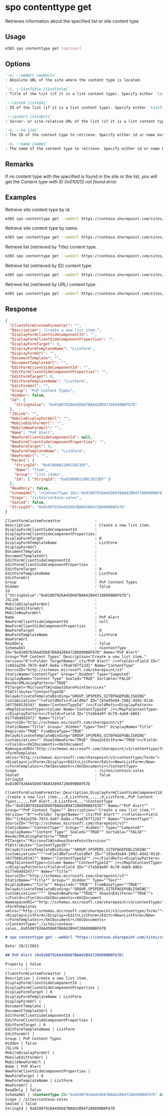 
# spo contenttype get

Retrieves information about the specified list or site content type

## Usage

```sh
m365 spo contenttype get [options]
```

## Options

```md definition-list
`-u, --webUrl <webUrl>`
: Absolute URL of the site where the content type is located.

`-l, --listTitle [listTitle]`
: Title of the list (if it is a list content type). Specify either `listTitle`, `listId` or `listUrl`.

`--listId [listId]`
: ID of the list (if it is a list content type). Specify either `listTitle`, `listId` or `listUrl`.

`--listUrl [listUrl]`
: Server- or site-relative URL of the list (if it is a list content type). Specify either `listTitle`, `listId` or `listUrl`.

`-i, --id [id]`
: The ID of the content type to retrieve. Specify either id or name but not both.

`-n, --name [name]`
: The name of the content type to retrieve. Specify either id or name but not both.
```

<Global />

## Remarks

If no content type with the specified is found in the site or the list, you will get the _Content type with ID 0x010012 not found_ error.

## Examples

Retrieve site content type by id.

```sh
m365 spo contenttype get --webUrl https://contoso.sharepoint.com/sites/contoso-sales --id 0x0100558D85B7216F6A489A499DB361E1AE2F
```

Retrieve site content type by name.

```sh
m365 spo contenttype get --webUrl https://contoso.sharepoint.com/sites/contoso-sales --name 'Document'
```

Retrieve list (retrieved by Title) content type.

```sh
m365 spo contenttype get --webUrl https://contoso.sharepoint.com/sites/contoso-sales --listTitle Events --id 0x0100558D85B7216F6A489A499DB361E1AE2F
```

Retrieve list (retrieved by ID) content type.

```sh
m365 spo contenttype get --webUrl https://contoso.sharepoint.com/sites/contoso-sales --listId '8c7a0fcd-9d64-4634-85ea-ce2b37b2ec0c' --id 0x0100558D85B7216F6A489A499DB361E1AE2F
```

Retrieve list (retrieved by URL) content type.

```sh
m365 spo contenttype get --webUrl https://contoso.sharepoint.com/sites/contoso-sales --listUrl '/Shared Documents' --id 0x0100558D85B7216F6A489A499DB361E1AE2F
```

## Response

<Tabs>
  <TabItem value="JSON">

  ```json
  {
    "ClientFormCustomFormatter": "",
    "Description": "Create a new list item.",
    "DisplayFormClientSideComponentId": "",
    "DisplayFormClientSideComponentProperties": "",
    "DisplayFormTarget": 0,
    "DisplayFormTemplateName": "ListForm",
    "DisplayFormUrl": "",
    "DocumentTemplate": "",
    "DocumentTemplateUrl": "",
    "EditFormClientSideComponentId": "",
    "EditFormClientSideComponentProperties": "",
    "EditFormTarget": 0,
    "EditFormTemplateName": "ListForm",
    "EditFormUrl": "",
    "Group": "PnP Content Types",
    "Hidden": false,
    "Id": {
      "StringValue": "0x01007926A45D687BA842B947286090B8F67D"
    },
    "JSLink": "",
    "MobileDisplayFormUrl": "",
    "MobileEditFormUrl": "",
    "MobileNewFormUrl": "",
    "Name": "PnP Alert",
    "NewFormClientSideComponentId": null,
    "NewFormClientSideComponentProperties": "",
    "NewFormTarget": 0,
    "NewFormTemplateName": "ListForm",
    "NewFormUrl": "",
    "Parent": {
      "StringId": "0x01000B1208C5D23DF",
      "Name": "Item",
      "Group": "List items",
      "Id": { "StringId": "0x01000B1208C5D23DF" }
    },
    "ReadOnly": false,
    "SchemaXml": "<ContentType ID=\"0x01007926A45D687BA842B947286090B8F67D\" Name=\"PnP Alert\" Group=\"PnP Content Types\" Description=\"Create a new list item.\" Version=\"0\"><Folder TargetName=\"_cts/PnP Alert\" /><Fields><Field ID=\"{c042a256-787d-4a6f-8a8a-cf6ab767f12d}\" Name=\"ContentType\" SourceID=\"http://schemas.microsoft.com/sharepoint/v3\" StaticName=\"ContentType\" Group=\"_Hidden\" Type=\"Computed\" DisplayName=\"Content Type\" Sealed=\"TRUE\" Sortable=\"FALSE\" RenderXMLUsingPattern=\"TRUE\" PITarget=\"MicrosoftWindowsSharePointServices\" PIAttribute=\"ContentTypeID\" DelayActivateTemplateBinding=\"GROUP,SPSPERS,SITEPAGEPUBLISHING\" Customization=\"\"><FieldRefs><FieldRef ID=\"{03e45e84-1992-4d42-9116-26f756012634}\" Name=\"ContentTypeId\" /></FieldRefs><DisplayPattern><MapToContentType><Column Name=\"ContentTypeId\" /></MapToContentType></DisplayPattern></Field><Field ID=\"{fa564e0f-0c70-4ab9-b863-0177e6ddd247}\" Name=\"Title\" SourceID=\"http://schemas.microsoft.com/sharepoint/v3\" StaticName=\"Title\" Group=\"_Hidden\" Type=\"Text\" DisplayName=\"Title\" Required=\"TRUE\" FromBaseType=\"TRUE\" DelayActivateTemplateBinding=\"GROUP,SPSPERS,SITEPAGEPUBLISHING\" Customization=\"\" ShowInNewForm=\"TRUE\" ShowInEditForm=\"TRUE\"></Field></Fields><XmlDocuments><XmlDocument NamespaceURI=\"http://schemas.microsoft.com/sharepoint/v3/contenttype/forms\"><FormTemplates xmlns=\"http://schemas.microsoft.com/sharepoint/v3/contenttype/forms\"><Display>ListForm</Display><Edit>ListForm</Edit><New>ListForm</New></FormTemplates></XmlDocument></XmlDocuments></ContentType>",
    "Scope": "/sites/contoso-sales",
    "Sealed": false,
    "StringId": "0x01007926A45D687BA842B947286090B8F67D"
  }
  ```

  </TabItem>
  <TabItem value="Text">

  ```text
  ClientFormCustomFormatter               :
  Description                             : Create a new list item.
  DisplayFormClientSideComponentId        :
  DisplayFormClientSideComponentProperties:
  DisplayFormTarget                       : 0
  DisplayFormTemplateName                 : ListForm
  DisplayFormUrl                          :
  DocumentTemplate                        :
  DocumentTemplateUrl                     :
  EditFormClientSideComponentId           :
  EditFormClientSideComponentProperties   :
  EditFormTarget                          : 0
  EditFormTemplateName                    : ListForm
  EditFormUrl                             :
  Group                                   : PnP Content Types
  Hidden                                  : false
  Id                                      : {"StringValue":"0x01007926A45D687BA842B947286090B8F67D"}
  JSLink                                  :
  MobileDisplayFormUrl                    :
  MobileEditFormUrl                       :
  MobileNewFormUrl                        :
  Name                                    : PnP Alert
  NewFormClientSideComponentId            : null
  NewFormClientSideComponentProperties    :
  NewFormTarget                           : 0
  NewFormTemplateName                     : ListForm
  NewFormUrl                              :
  ReadOnly                                : false
  SchemaXml                               : <ContentType ID="0x01007926A45D687BA842B947286090B8F67D" Name="PnP Alert" Group="PnP Content Types" Description="Create a new list item." Version="0"><Folder TargetName="_cts/PnP Alert" /><Fields><Field ID="{c042a256-787d-4a6f-8a8a-cf6ab767f12d}" Name="ContentType" SourceID="http://schemas.microsoft.com/sharepoint/v3" StaticName="ContentType" Group="_Hidden" Type="Computed" DisplayName="Content Type" Sealed="TRUE" Sortable="FALSE" RenderXMLUsingPattern="TRUE" PITarget="MicrosoftWindowsSharePointServices" PIAttribute="ContentTypeID" DelayActivateTemplateBinding="GROUP,SPSPERS,SITEPAGEPUBLISHING" Customization=""><FieldRefs><FieldRef ID="{03e45e84-1992-4d42-9116-26f756012634}" Name="ContentTypeId" /></FieldRefs><DisplayPattern><MapToContentType><Column Name="ContentTypeId" /></MapToContentType></DisplayPattern></Field><Field ID="{fa564e0f-0c70-4ab9-b863-0177e6ddd247}" Name="Title" SourceID="http://schemas.microsoft.com/sharepoint/v3" StaticName="Title" Group="_Hidden" Type="Text" DisplayName="Title" Required="TRUE" FromBaseType="TRUE" DelayActivateTemplateBinding="GROUP,SPSPERS,SITEPAGEPUBLISHING" Customization="" ShowInNewForm="TRUE" ShowInEditForm="TRUE"></Field></Fields><XmlDocuments><XmlDocument NamespaceURI="http://schemas.microsoft.com/sharepoint/v3/contenttype/forms"><FormTemplates xmlns="http://schemas.microsoft.com/sharepoint/v3/contenttype/forms"><Display>ListForm</Display><Edit>ListForm</Edit><New>ListForm</New></FormTemplates></XmlDocument></XmlDocuments></ContentType>
  Scope                                   : /sites/contoso-sales
  Sealed                                  : false
  StringId                                : 0x01007926A45D687BA842B947286090B8F67D
  ```

  </TabItem>
  <TabItem value="CSV">

  ```csv
  ClientFormCustomFormatter,Description,DisplayFormClientSideComponentId,DisplayFormClientSideComponentProperties,DisplayFormTarget,DisplayFormTemplateName,DisplayFormUrl,DocumentTemplate,DocumentTemplateUrl,EditFormClientSideComponentId,EditFormClientSideComponentProperties,EditFormTarget,EditFormTemplateName,EditFormUrl,Group,Hidden,JSLink,MobileDisplayFormUrl,MobileEditFormUrl,MobileNewFormUrl,Name,NewFormClientSideComponentProperties,NewFormTarget,NewFormTemplateName,NewFormUrl,ReadOnly,SchemaXml,Scope,Sealed,StringId
  ,Create a new list item.,,,0,ListForm,,,,,,0,ListForm,,PnP Content Types,,,,,,PnP Alert,,0,ListForm,,,"<ContentType ID=""0x01007926A45D687BA842B947286090B8F67D"" Name=""PnP Alert"" Group=""PnP Content Types"" Description=""Create a new list item."" Version=""0""><Folder TargetName=""_cts/PnP Alert"" /><Fields><Field ID=""{c042a256-787d-4a6f-8a8a-cf6ab767f12d}"" Name=""ContentType"" SourceID=""http://schemas.microsoft.com/sharepoint/v3"" StaticName=""ContentType"" Group=""_Hidden"" Type=""Computed"" DisplayName=""Content Type"" Sealed=""TRUE"" Sortable=""FALSE"" RenderXMLUsingPattern=""TRUE"" PITarget=""MicrosoftWindowsSharePointServices"" PIAttribute=""ContentTypeID"" DelayActivateTemplateBinding=""GROUP,SPSPERS,SITEPAGEPUBLISHING"" Customization=""""><FieldRefs><FieldRef ID=""{03e45e84-1992-4d42-9116-26f756012634}"" Name=""ContentTypeId"" /></FieldRefs><DisplayPattern><MapToContentType><Column Name=""ContentTypeId"" /></MapToContentType></DisplayPattern></Field><Field ID=""{fa564e0f-0c70-4ab9-b863-0177e6ddd247}"" Name=""Title"" SourceID=""http://schemas.microsoft.com/sharepoint/v3"" StaticName=""Title"" Group=""_Hidden"" Type=""Text"" DisplayName=""Title"" Required=""TRUE"" FromBaseType=""TRUE"" DelayActivateTemplateBinding=""GROUP,SPSPERS,SITEPAGEPUBLISHING"" Customization="""" ShowInNewForm=""TRUE"" ShowInEditForm=""TRUE""></Field></Fields><XmlDocuments><XmlDocument NamespaceURI=""http://schemas.microsoft.com/sharepoint/v3/contenttype/forms""><FormTemplates xmlns=""http://schemas.microsoft.com/sharepoint/v3/contenttype/forms""><Display>ListForm</Display><Edit>ListForm</Edit><New>ListForm</New></FormTemplates></XmlDocument></XmlDocuments></ContentType>",/sites/contoso-sales,,0x01007926A45D687BA842B947286090B8F67D
  ```

  </TabItem>
  <TabItem value="Markdown">

  ```md
  # spo contenttype get --webUrl "https://contoso.sharepoint.com/sites/contoso-sales" --id "0x01007926A45D687BA842B947286090B8F67D"

  Date: 10/2/2023

  ## PnP Alert (0x01007926A45D687BA842B947286090B8F67D)

  Property | Value
  ---------|-------
  ClientFormCustomFormatter |
  Description | Create a new list item.
  DisplayFormClientSideComponentId |
  DisplayFormClientSideComponentProperties |
  DisplayFormTarget | 0
  DisplayFormTemplateName | ListForm
  DisplayFormUrl |
  DocumentTemplate |
  DocumentTemplateUrl |
  EditFormClientSideComponentId |
  EditFormClientSideComponentProperties |
  EditFormTarget | 0
  EditFormTemplateName | ListForm
  EditFormUrl |
  Group | PnP Content Types
  Hidden | false
  JSLink |
  MobileDisplayFormUrl |
  MobileEditFormUrl |
  MobileNewFormUrl |
  Name | PnP Alert
  NewFormClientSideComponentProperties |
  NewFormTarget | 0
  NewFormTemplateName | ListForm
  NewFormUrl |
  ReadOnly | false
  SchemaXml | <ContentType ID="0x01007926A45D687BA842B947286090B8F67D" Name="PnP Alert" Group="PnP Content Types" Description="Create a new list item." Version="0"><Folder TargetName="\_cts/PnP Alert" /><Fields><Field ID="{c042a256-787d-4a6f-8a8a-cf6ab767f12d}" Name="ContentType" SourceID="http://schemas.microsoft.com/sharepoint/v3" StaticName="ContentType" Group="\_Hidden" Type="Computed" DisplayName="Content Type" Sealed="TRUE" Sortable="FALSE" RenderXMLUsingPattern="TRUE" PITarget="MicrosoftWindowsSharePointServices" PIAttribute="ContentTypeID" DelayActivateTemplateBinding="GROUP,SPSPERS,SITEPAGEPUBLISHING" Customization=""><FieldRefs><FieldRef ID="{03e45e84-1992-4d42-9116-26f756012634}" Name="ContentTypeId" /></FieldRefs><DisplayPattern><MapToContentType><Column Name="ContentTypeId" /></MapToContentType></DisplayPattern></Field><Field ID="{fa564e0f-0c70-4ab9-b863-0177e6ddd247}" Name="Title" SourceID="http://schemas.microsoft.com/sharepoint/v3" StaticName="Title" Group="\_Hidden" Type="Text" DisplayName="Title" Required="TRUE" FromBaseType="TRUE" DelayActivateTemplateBinding="GROUP,SPSPERS,SITEPAGEPUBLISHING" Customization="" ShowInNewForm="TRUE" ShowInEditForm="TRUE"></Field></Fields><XmlDocuments><XmlDocument NamespaceURI="http://schemas.microsoft.com/sharepoint/v3/contenttype/forms"><FormTemplates xmlns="http://schemas.microsoft.com/sharepoint/v3/contenttype/forms"><Display>ListForm</Display><Edit>ListForm</Edit><New>ListForm</New></FormTemplates></XmlDocument></XmlDocuments></ContentType>
  Scope | /sites/contoso-sales
  Sealed | false
  StringId | 0x01007926A45D687BA842B947286090B8F67D
  ```

  </TabItem>
</Tabs>
